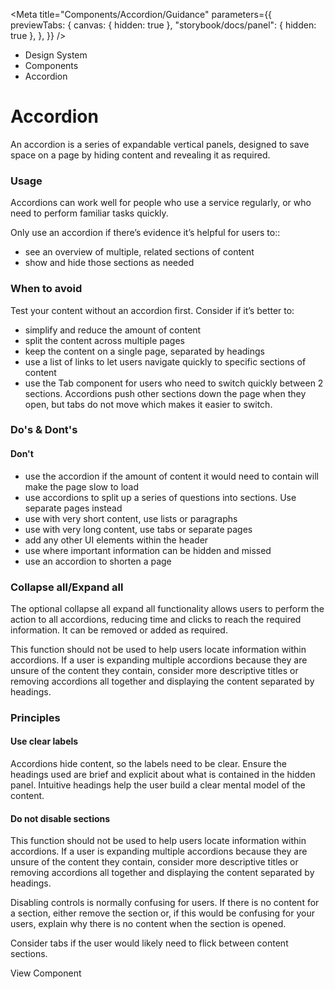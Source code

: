 
<Meta
	title="Components/Accordion/Guidance"
	parameters={{
		previewTabs: {
			canvas: { hidden: true },
			"storybook/docs/panel": { hidden: true },
		},
	}}
/>

<div className="act-docs-container">
	<Masthead />
	<main className="act-body">
		<div className="act-flex act-flex-light-purple">
			<div className="act-flex__container act-flex__container-padding-trim">
				<div className="act-flex__grid">
					<div className="act-flex__row">
						<div className="act-col__cw-12">
							<div className="act-box">
								<div className="act-breadcrumbs">
									<ul className="act-breadcrumbs__container">
										<li className="act-breadcrumbs__crumb act-h6">
											<LinkTo className="act-breadcrumbs__crumb__link" kind="system-introduction--page">
												Design System <i className="fa-solid fa-angle-right"></i>
											</LinkTo>
										</li>
										<li className="act-breadcrumbs__crumb act-h6">
											<LinkTo className="act-breadcrumbs__crumb__link" kind="components-overview--page">
												Components <i className="fa-solid fa-angle-right"></i>
											</LinkTo>
										</li>
										<li className="act-breadcrumbs__crumb act-h6">
											<LinkTo className="act-breadcrumbs__crumb__link" kind="components-overview--pageoverview--page">
												Accordion <i className="fa-solid fa-angle-right"></i>
											</LinkTo>
										</li>
									</ul>
								</div>
								<h1>Accordion</h1>
								<p>An accordion is a series of expandable vertical panels, designed to save space on a page by hiding content and revealing it as required.</p>
							</div>
						</div>
					</div>
				</div>
			</div>
		</div>
		<div className="act-flex">
			<div className="act-flex__container">
				<div className="act-flex__grid">
					<div className="act-flex__row">
						<div className="act-col__cw-12">
							<div className="act-box">
								<h3>Usage</h3>
								<p>Accordions can work well for people who use a service regularly, or who need to perform familiar tasks quickly.</p>
								<p>Only use an accordion if there’s evidence it’s helpful for users to::</p>
								<ul>
									<li>see an overview of multiple, related sections of content</li>
									<li>show and hide those sections as needed</li>
								</ul>
							</div>
						</div>
					</div>
					<div className="act-flex__row">
						<div className="act-col__cw-12">
							<div className="act-box">
								<h3>When to avoid</h3>
								<p>Test your content without an accordion first. Consider if it’s better to:</p>
								<ul>
									<li>simplify and reduce the amount of content</li>
									<li>split the content across multiple pages</li>
									<li>keep the content on a single page, separated by headings</li>
									<li>use a list of links to let users navigate quickly to specific sections of content</li>
									<li>
										use the Tab component for users who need to switch quickly between 2 sections. Accordions push other sections down the page when they open, but tabs do not move
										which makes it easier to switch.
									</li>
								</ul>
							</div>
						</div>
					</div>
					<div className="act-flex__row">
						<div className="act-col__cw-12">
							<div className="act-box">
								<h3>Do's &amp; Dont's</h3>
								<h4>Don't</h4>
								<ul>
									<li>use the accordion if the amount of content it would need to contain will make the page slow to load</li>
									<li>use accordions to split up a series of questions into sections. Use separate pages instead</li>
									<li>use with very short content, use lists or paragraphs</li>
									<li>use with very long content, use tabs or separate pages</li>
									<li>add any other UI elements within the header</li>
									<li>use where important information can be hidden and missed</li>
									<li>use an accordion to shorten a page</li>
								</ul>
							</div>
						</div>
					</div>
					<div className="act-flex__row">
						<div className="act-col__cw-12">
							<div className="act-box">
								<h3>Collapse all/Expand all</h3>
								<p>
    								The optional collapse all expand all functionality allows users to perform the action to all accordions, reducing time and clicks to reach the required
    								information. It can be removed or added as required.
    							</p>
    							<p>
    								This function should not be used to help users locate information within accordions. If a user is expanding multiple accordions because they are unsure of the
    								content they contain, consider more descriptive titles or removing accordions all together and displaying the content separated by headings.
    							</p>
    						</div>
    					</div>
    				</div>
    				<div className="act-flex__row">
    					<div className="act-col__cw-12">
    						<div className="act-box">
    							<h3>Principles</h3>
    							<h4>Use clear labels</h4>
    							<p>
    								Accordions hide content, so the labels need to be clear. Ensure the headings used are brief and explicit about what is contained in the hidden panel. Intuitive headings help the user build a clear mental model of the content.
    							</p>
    							<h4>Do not disable sections</h4>
    							<p>
    								This function should not be used to help users locate information within accordions. If a user is expanding multiple accordions because they are unsure of the
    								content they contain, consider more descriptive titles or removing accordions all together and displaying the content separated by headings.
    							</p>
    							<p>Disabling controls is normally confusing for users. If there is no content for a section, either remove the section or, if this would be confusing for your users, explain why there is no content when the section is opened.</p>
    							<p>Consider tabs if the user would likely need to flick between content sections.</p>
    						</div>
    					</div>
    				</div>
    				<div className="act-flex__row">
    					<div className="act-col__cw-12">
    						<div className="act-box">
    							<LinkTo
    								className="act-button act-button__primary act-button__default act-button__icon-left act-button__primary-undefined"
    								kind="components-accordion--accordion"
    							>
    								View Component
    								<i class="fa-solid fa-eye"></i>
    							</LinkTo>
    						</div>
    					</div>
    				</div>
    			</div>
    		</div>
    	</div>
    </main>
    <footer className="act-footer">
    	<AoC />
    	<Footer />
    </footer>

</div>
